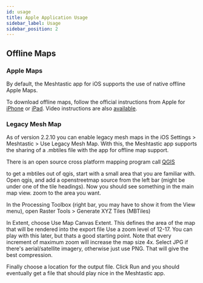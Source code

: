 ```yaml
---
id: usage
title: Apple Application Usage
sidebar_label: Usage
sidebar_position: 2
---
```


## Offline Maps

### Apple Maps

By default, the Meshtastic app for iOS supports the use of native offline Apple Maps.

To download offline maps, follow the official instructions from Apple for [iPhone](https://support.apple.com/en-gb/105084) or [iPad](https://support.apple.com/en-gb/guide/ipad/ipadc6e7e4d7/ipados). Video instructions are also [available](https://youtube.com/watch?v=L260qixQrYs).

### Legacy Mesh Map

As of version 2.2.10 you can enable legacy mesh maps in the iOS Settings > Meshtastic > Use Legacy Mesh Map. With this, the Meshtastic app supports the sharing of a .mbtiles file with the app for offline map support.

There is an open source cross platform mapping program call [QGIS](https://www.qgis.org/en/site/)

to get a mbtiles out of qgis, start with a small area that you are familiar with. Open qgis, and add a openstreetmap source from the left bar (might be under one of the tile headings). Now you should see something in the main map view. zoom to the area you want.

In the Processing Toolbox (right bar, you may have to show it from the View menu), open Raster Tools > Generate XYZ Tiles (MBTiles)

In Extent, choose Use Map Canvas Extent. This defines the area of the map that will be rendered into the export file
Use a zoom level of 12-17. You can play with this later, but thats a good starting point. Note that every increment of maximum zoom will increase the map size 4x.
Select JPG if there's aerial/satellite imagery, otherwise just use PNG. That will give the best compression.

Finally choose a location for the output file. Click Run and you should eventually get a file that should play nice in the Meshtastic app.
